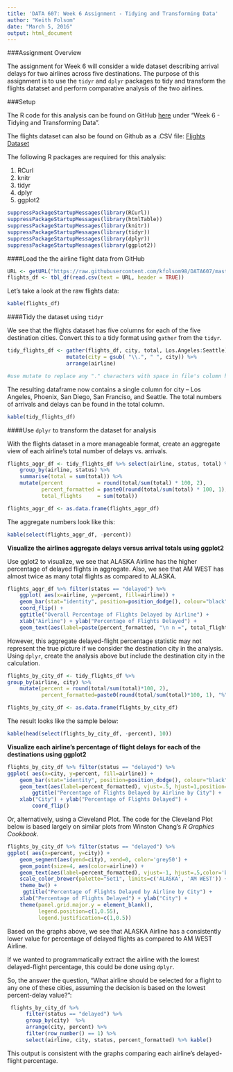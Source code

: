 ```yaml
---
title: 'DATA 607: Week 6 Assignment - Tidying and Transforming Data'
author: "Keith Folsom"
date: "March 5, 2016"
output: html_document
---
```

###Assignment Overview

The assignment for Week 6 will consider a wide dataset describing arrival delays for two airlines across five destinations.  The purpose of this assignment is to use the `tidyr` and `dplyr` packages to tidy and transform the flights datatset and perform comparative analysis of the two airlines.


###Setup 

The R code for this analysis can be found on GitHub [here](https://github.com/kfolsom98/DATA607) under "Week 6 - Tidying and Transforming Data".  

The flights dataset can also be found on Github as a .CSV file: [Flights Dataset](https://github.com/kfolsom98/DATA607/blob/master/flights.csv)

The following R packages are required for this analysis: 

1. RCurl
2. knitr
3. tidyr
4. dplyr
5. ggplot2

```r

suppressPackageStartupMessages(library(RCurl))
suppressPackageStartupMessages(library(htmlTable))
suppressPackageStartupMessages(library(knitr))
suppressPackageStartupMessages(library(tidyr))
suppressPackageStartupMessages(library(dplyr))
suppressPackageStartupMessages(library(ggplot2))

```

####Load the the airline flight data from GitHub

```r

URL <- getURL("https://raw.githubusercontent.com/kfolsom98/DATA607/master/flights.csv")
flights_df <- tbl_df(read.csv(text = URL, header = TRUE))

```

Let's take a look at the raw flights data:

```r

kable(flights_df)

```

####Tidy the dataset using `tidyr`

We see that the flights dataset has five columns for each of the five destination cities.  Convert this to a tidy format using `gather` from the `tidyr`.  

```r

tidy_flights_df <- gather(flights_df, city, total, Los.Angeles:Seattle) %>% 
                   mutate(city = gsub( "\\.", " ", city)) %>%    
                   arrange(airline)

#use mutate to replace any "." characters with space in file's column headers containing city names

```

The resulting dataframe now contains a single column for city -- Los Angeles, Phoenix, San Diego, San Franciso, and Seattle.  The total numbers of arrivals and delays can be found in the total column. 

```r

kable(tidy_flights_df)

```


####Use `dplyr` to transform the dataset for analysis

With the flights dataset in a more manageable format, create an aggregate view of each airline's total number of delays vs. arrivals.  

```r

flights_aggr_df <- tidy_flights_df %>% select(airline, status, total) %>% 
    group_by(airline, status) %>% 
    summarise(total = sum(total)) %>% 
    mutate(percent           = round(total/sum(total) * 100, 2),
           percent_formatted = paste0(round(total/sum(total) * 100, 1), "%"),
           total_flights     = sum(total)) 

flights_aggr_df <- as.data.frame(flights_aggr_df)

```    

The aggregate numbers look like this:

```r

kable(select(flights_aggr_df, -percent))

```

**Visualize the airlines aggregate delays versus arrival totals using ggplot2** 

Use gglot2 to visualize, we see that ALASKA Airline has the higher percentage of delayed flights in aggregate.  Also, we see that AM WEST has almost twice as many total flights as compared to ALASKA.

```r

flights_aggr_df %>% filter(status == "delayed") %>%
    ggplot( aes(x=airline, y=percent, fill=airline)) +
    geom_bar(stat="identity", position=position_dodge(), colour="black", width = 0.5) +
    coord_flip() + 
    ggtitle("Overall Percentage of Flights Delayed by Airline") +
    xlab("Airline") + ylab("Percentage of Flights Delayed") +
    geom_text(aes(label=paste(percent_formatted, "\n n =", total_flights)), vjust=0.5, hjust=1.1,color="black")

```

However, this aggregate delayed-flight percentage statistic may not represent the true picture if we consider the destination city in the analysis.  Using `dplyr`, create the analysis above but include the destination city in the calculation.

```r

flights_by_city_df <- tidy_flights_df %>%
group_by(airline, city) %>% 
    mutate(percent = round(total/sum(total)*100, 2),
           percent_formatted=paste0(round(total/sum(total)*100, 1), "%")) 

flights_by_city_df <- as.data.frame(flights_by_city_df)

```

The result looks like the sample below:

```r

kable(head(select(flights_by_city_df, -percent), 10))

```

**Visualize each airline's percentage of flight delays for each of the destinations using ggplot2**

```r

flights_by_city_df %>% filter(status == "delayed") %>%
ggplot( aes(x=city, y=percent, fill=airline)) +
    geom_bar(stat="identity", position=position_dodge(), colour="black") +
    geom_text(aes(label=percent_formatted), vjust=.5, hjust=1,position= position_dodge(width=0.9),  color="black") +
        ggtitle("Percentage of Flights Delayed by Airline by City") +
    xlab("City") + ylab("Percentage of Flights Delayed") +
        coord_flip() 

```

Or, alternatively, using a Cleveland Plot.  The code for the Cleveland Plot below is based largely on similar plots from Winston Chang's *R Graphics Cookbook*.


```r

flights_by_city_df %>% filter(status == "delayed") %>%
ggplot( aes(x=percent, y=city)) + 
    geom_segment(aes(yend=city), xend=0, color='grey50') + 
    geom_point(size=4, aes(color=airline)) + 
    geom_text(aes(label=percent_formatted), vjust=-1, hjust=.5,color='black') +
    scale_color_brewer(palette="Set1", limits=c('ALASKA', 'AM WEST')) + 
    theme_bw() + 
     ggtitle("Percentage of Flights Delayed by Airline by City") +
    xlab("Percentage of Flights Delayed") + ylab("City") +
    theme(panel.grid.major.y = element_blank(),
          legend.position=c(1,0.55),
          legend.justification=c(1,0.5))

```

Based on the graphs above, we see that ALASKA Airline has a consistently lower value for percentage of delayed flights as compared to AM WEST Airline.

If we wanted to programmatically extract the airline with the lowest delayed-flight percentage, this could be done using `dplyr`. 

So, the answer the question, "What airline should be selected for a flight to any one of these cities, assuming the decision is based on the lowest percent-delay value?":

```r

 flights_by_city_df %>% 
      filter(status == "delayed") %>% 
      group_by(city)  %>% 
      arrange(city, percent) %>%
      filter(row_number() == 1) %>% 
      select(airline, city, status, percent_formatted) %>% kable()

```

This output is consistent with the graphs comparing each airline's delayed-flight percentage.



